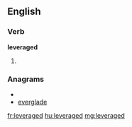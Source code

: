 ==English==

===Verb===
'''leveraged'''

# {{past of|[[leverage]]}}

===Anagrams===
* {{alphagram|adeeeglrv}}
* [[everglade#English|everglade]]

[[fr:leveraged]]
[[hu:leveraged]]
[[mg:leveraged]]